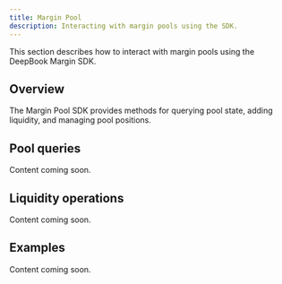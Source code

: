 ```yaml
---
title: Margin Pool
description: Interacting with margin pools using the SDK.
---
```


This section describes how to interact with margin pools using the DeepBook Margin SDK.

## Overview

The Margin Pool SDK provides methods for querying pool state, adding liquidity, and managing pool positions.

## Pool queries

Content coming soon.

## Liquidity operations

Content coming soon.

## Examples

Content coming soon.
